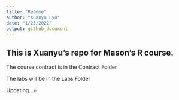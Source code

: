 ```yaml
---
title: "Readme"
author: "Xuanyu Lyu"
date: "1/23/2022"
output: github_document
---
```


## This is Xuanyu's repo for Mason's R course. 

The course contract is in the Contract Folder

The labs will be in the Labs Folder

Updating...✊
